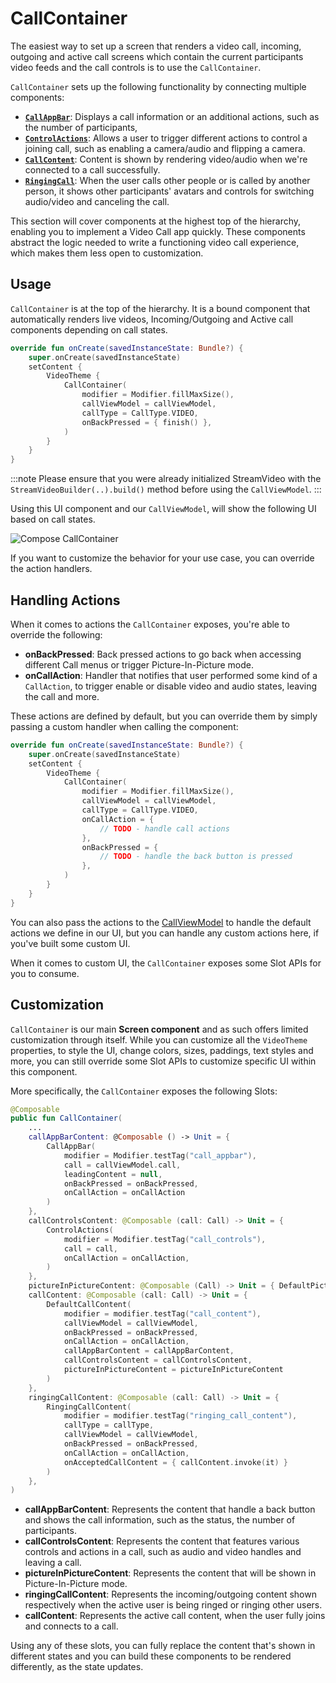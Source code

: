 # CallContainer

The easiest way to set up a screen that renders a video call, incoming, outgoing and active call screens which contain the current participants video feeds and the call controls is to use the `CallContainer`.

`CallContainer` sets up the following functionality by connecting multiple components:

* [**`CallAppBar`**](05-call-app-bar.mdx): Displays a call information or an additional actions, such as the number of participants,
* [**`ControlActions`**](04-call-controls.mdx): Allows a user to trigger different actions to control a joining call, such as enabling a camera/audio and flipping a camera.
* [**`CallContent`**](03-call-content.mdx): Content is shown by rendering video/audio when we're connected to a call successfully.
* [**`RingingCall`**](02-ringing-call.mdx): When the user calls other people or is called by another person, it shows other participants' avatars and controls for switching audio/video and canceling the call.

This section will cover components at the highest top of the hierarchy, enabling you to implement a Video Call app quickly.
These components abstract the logic needed to write a functioning video call experience, which makes them less open to customization.

## Usage

`CallContainer` is at the top of the hierarchy. It is a bound component that automatically renders live videos, Incoming/Outgoing and Active call components depending on call states.

```kotlin
override fun onCreate(savedInstanceState: Bundle?) {
    super.onCreate(savedInstanceState)
    setContent {
        VideoTheme {
            CallContainer(
                modifier = Modifier.fillMaxSize(),
                callViewModel = callViewModel,
                callType = CallType.VIDEO,
                onBackPressed = { finish() },
            )
        }
    }
}
```

:::note
Please ensure that you were already initialized StreamVideo with the `StreamVideoBuilder(..).build()` method before using the `CallViewModel`.
:::

Using this UI component and our `CallViewModel`, will show the following UI based on call states.

![Compose CallContainer](../../assets/compose_call_container.png)

If you want to customize the behavior for your use case, you can override the action handlers.

## Handling Actions

When it comes to actions the `CallContainer` exposes, you're able to override the following:

* **onBackPressed**: Back pressed actions to go back when accessing different Call menus or trigger Picture-In-Picture mode.
* **onCallAction**: Handler that notifies that user performed some kind of a `CallAction`, to trigger enable or disable video and audio states, leaving the call and more.

These actions are defined by default, but you can override them by simply passing a custom handler when calling the component:

```kotlin
override fun onCreate(savedInstanceState: Bundle?) {
    super.onCreate(savedInstanceState)
    setContent {
        VideoTheme {
            CallContainer(
                modifier = Modifier.fillMaxSize(),
                callViewModel = callViewModel,
                callType = CallType.VIDEO,
                onCallAction = {
                    // TODO - handle call actions
                },
                onBackPressed = {
                    // TODO - handle the back button is pressed
                },
            )
        }
    }
}
```

You can also pass the actions to the [CallViewModel](../05-view-model.mdx) to handle the default actions we define in our UI, but you can handle any custom actions here, if you've built some custom UI.

When it comes to custom UI, the `CallContainer` exposes some Slot APIs for you to consume.

## Customization

`CallContainer` is our main **Screen component** and as such offers limited customization through itself. While you can customize all the `VideoTheme` properties, to style the UI, change colors, sizes, paddings, text styles and more, you can still override some Slot APIs to customize specific UI within this component.

More specifically, the `CallContainer` exposes the following Slots:

```kotlin
@Composable
public fun CallContainer(
    ...
    callAppBarContent: @Composable () -> Unit = {
        CallAppBar(
            modifier = Modifier.testTag("call_appbar"),
            call = callViewModel.call,
            leadingContent = null,
            onBackPressed = onBackPressed,
            onCallAction = onCallAction
        )
    },
    callControlsContent: @Composable (call: Call) -> Unit = {
        ControlActions(
            modifier = Modifier.testTag("call_controls"),
            call = call,
            onCallAction = onCallAction,
        )
    },
    pictureInPictureContent: @Composable (Call) -> Unit = { DefaultPictureInPictureContent(it) }, // 2
    callContent: @Composable (call: Call) -> Unit = {
        DefaultCallContent(
            modifier = modifier.testTag("call_content"),
            callViewModel = callViewModel,
            onBackPressed = onBackPressed,
            onCallAction = onCallAction,
            callAppBarContent = callAppBarContent,
            callControlsContent = callControlsContent,
            pictureInPictureContent = pictureInPictureContent
        )
    },
    ringingCallContent: @Composable (call: Call) -> Unit = {
        RingingCallContent(
            modifier = modifier.testTag("ringing_call_content"),
            callType = callType,
            callViewModel = callViewModel,
            onBackPressed = onBackPressed,
            onCallAction = onCallAction,
            onAcceptedCallContent = { callContent.invoke(it) }
        )
    },
)
```

* **callAppBarContent**: Represents the content that handle a back button and shows the call information, such as the status, the number of participants.
* **callControlsContent**: Represents the content that features various controls and actions in a call, such as audio and video handles and leaving a call.
* **pictureInPictureContent**: Represents the content that will be shown in Picture-In-Picture mode.
* **ringingCallContent**: Represents the incoming/outgoing content shown respectively when the active user is being ringed or ringing other users.
* **callContent**: Represents the active call content, when the user fully joins and connects to a call.

Using any of these slots, you can fully replace the content that's shown in different states and you can build these components to be rendered differently, as the state updates.
